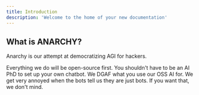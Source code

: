 ```yaml
---
title: Introduction
description: 'Welcome to the home of your new documentation'
---
```


## What is ANARCHY?

Anarchy is our attempt at democratizing AGI for hackers.

<CardGroup cols={3}>
  <Card
    title="Open Core"
    icon="pen-to-square"
    href="https://github.com/anarchy-ai/llm-vm"
  >
    Everything we do will be open-source first.
  </Card>
  <Card
    title="Full-Stack"
    icon="image"
    href="https://chat.dev/"
  >
    You shouldn't have to be an AI PhD to set up your own chatbot.
  </Card>
  <Card
    title="Non Judgemental"
    icon="stars"
    href="https://mintlify.com/docs/development"
  >
    We DGAF what you use our OSS AI for.  We get very annoyed when the bots tell us they are just bots.
    If you want that, we don't mind.
  </Card>
</CardGroup>
